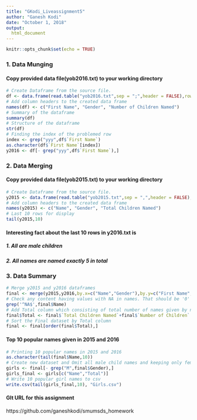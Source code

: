 ```yaml
---
title: "GKodi_Liveassignment5"
author: "Ganesh Kodi"
date: "October 1, 2018"
output: 
  html_document
---
```


```r
knitr::opts_chunk$set(echo = TRUE)
```
### 1.	Data Munging
#### Copy provided data file(yob2016.txt) to your working directory
```r
# Create Dataframe from the source file. 
df <- data.frame(read.table("yob2016.txt",sep = ";",header = FALSE),row.names = NULL)
# Add column headers to the created data frame
names(df) <- c("First Name", "Gender", "Number of Children Named") 
# Summary of the dataframe
summary(df)
# Structure of the dataframe
str(df)
# Finding the index of the problemed row
index <- grep("yyy",df$`First Name`)
as.character(df$`First Name`[index])
y2016 <- df[- grep("yyy",df$`First Name`),] 

```
### 2.	Data Merging  
#### Copy provided data file(yob2015.txt) to your working directory
```r
# Create Dataframe from the source file. 
y2015 <- data.frame(read.table("yob2015.txt",sep = ",",header = FALSE),row.names = NULL)
# Add column headers to the created data frame
names(y2015) <- c("Name", "Gender", "Total Children Named") 
# Last 10 rows for display
tail(y2015,10)

```
#### Interesting fact about the last 10 rows in y2016.txt is
##### 1. All are male children
##### 2. All names are named exactly 5 in total
##### 
### 3.	Data Summary
```r
# Merge y2015 and y2016 dataframes
final <- merge(y2015,y2016,by.x=c("Name","Gender"),by.y=c("First Name","Gender"))
# Check any content having values with NA in names. That should be '0'
grep('^NA$',final$Name)
# Add Total column which consisting of total number of names given by name
final$Total <- final$`Total Children Named`+final$`Number of Children`
# Sort the Final dataset by Total column
final <- final[order(final$Total),]

```
#### Top 10 popular names given in 2015 and 2016

```r
# Printing 10 popular names in 2015 and 2016
as.character(tail(final$Name,10))
# Create new dataset and Omit all male child names and keeping only female child names
girls <- final[- grep("M",final$Gender),]
girls_final <- girls[c("Name","Total")]
# Write 10 popular girl names to csv 
write.csv(tail(girls_final,10), "Girls.csv")

```
#### GIt URL for this assignment 
https://github.com/ganeshkodi/smumsds_homework
